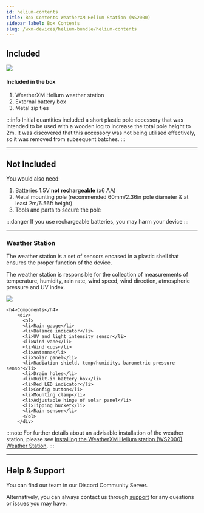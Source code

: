 ```yaml
---
id: helium-contents
title: Box Contents WeatherXM Helium Station (WS2000)
sidebar_label: Box Contents
slug: /wxm-devices/helium-bundle/helium-contents
---
```



## Included

<div class="explanation">
  <img src={useBaseUrl("img/wxm-devices/helium/contents.svg")} />
  <div>
    <h4>Included in the box</h4>
    <ol>
      <li>WeatherXM Helium weather station</li>
      <li>External battery box</li>
      <li>Metal zip ties</li>
    </ol>
  </div>
</div>

:::info
Initial quantities included a short plastic pole accessory that was intended to be used with a wooden log to increase the total pole height to 2m. It was discovered that this accessory was not being utilised effectively, so it was removed from subsequent batches.
:::

<hr/>

## Not Included

You would also need:
1. Batteries  1.5V **not rechargeable** (x6 AA)
1. Metal mounting pole (recommended 60mm/2.36in pole diameter & at least 2m/6.56ft height)
1. Tools and parts to secure the pole

:::danger
If you use rechargeable batteries, you may harm your device
:::

<hr/>

### Weather Station

The weather station is a set of sensors encased in a plastic shell that ensures the proper function of the device.

The weather station is responsible for the collection of measurements of temperature, humidity, rain rate, wind speed, wind direction, atmospheric pressure and UV index.


<div class="explanation two-columns">
    <img src={useBaseUrl("/img/wxm-devices/helium/ws2000-parts.svg")} />

    <h4>Components</h4>
        <div>
          <ol>
          <li>Rain gauge</li>
          <li>Balance indicator</li>
          <li>UV and light intensity sensor</li>
          <li>Wind vane</li>
          <li>Wind cups</li>
          <li>Antenna</li>
          <li>Solar panel</li>
          <li>Radiation shield, temp/humidity, barometric pressure sensor</li>
          <li>Drain holes</li>
          <li>Built-in battery box</li>
          <li>Red LED indicator</li>
          <li>Config button</li>
          <li>Mounting clamp</li>
          <li>Adjustable hinge of solar panel</li>
          <li>Tipping bucket</li>
          <li>Rain sensor</li>
          </ol>
        </div>
</div>

:::note
For further details about an advisable installation of the weather station, please see [Installing the WeatherXM Helium station (WS2000) Weather Station](/wxm-devices/helium-bundle/helium-install-weather-station).
:::
<hr/>

## Help & Support

You can find our team in our <Link to="https://weatherxm.com/discord">Discord Community Server</Link>.

Alternatively, you can always contact us through [support](https://support.weatherxm.com) for any questions or issues you may have.
